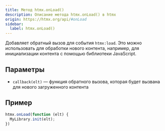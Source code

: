```yaml
---
title: Метод htmx.onLoad()
description: Описание метода htmx.onLoad() в htmx
origin: https://htmx.org/api/#onLoad
sidebar:
  label: htmx.onLoad()
---
```


Добавляет обратный вызов для события `htmx:load`. Это можно использовать для обработки нового контента, например, для инициализации контента с помощью библиотеки JavaScript.

## Параметры

* `callback(elt)` — функция обратного вызова, которая будет вызвана для нового загруженного контента

## Пример

```js
htmx.onLoad(function (elt) {
  MyLibrary.init(elt);
})
```